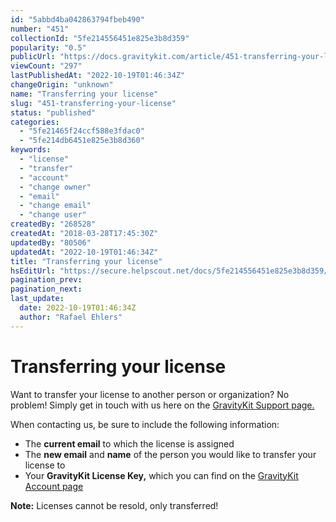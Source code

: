 ```yaml
---
id: "5abbd4ba042863794fbeb490"
number: "451"
collectionId: "5fe214556451e825e3b8d359"
popularity: "0.5"
publicUrl: "https://docs.gravitykit.com/article/451-transferring-your-license"
viewCount: "297"
lastPublishedAt: "2022-10-19T01:46:34Z"
changeOrigin: "unknown"
name: "Transferring your license"
slug: "451-transferring-your-license"
status: "published"
categories: 
  - "5fe21465f24ccf588e3fdac0"
  - "5fe214db6451e825e3b8d360"
keywords: 
  - "license"
  - "transfer"
  - "account"
  - "change owner"
  - "email"
  - "change email"
  - "change user"
createdBy: "268528"
createdAt: "2018-03-28T17:45:30Z"
updatedBy: "80506"
updatedAt: "2022-10-19T01:46:34Z"
title: "Transferring your license"
hsEditUrl: "https://secure.helpscout.net/docs/5fe214556451e825e3b8d359/article/5abbd4ba042863794fbeb490"
pagination_prev: 
pagination_next: 
last_update:
  date: 2022-10-19T01:46:34Z
  author: "Rafael Ehlers"
---
```


# Transferring your license

Want to transfer your license to another person or organization? No problem! Simply get in touch with us here on the [GravityKit Support page.](https://www.gravitykit.com/support/)

When contacting us, be sure to include the following information:

- The **current email** to which the license is assigned
- The **new email** and **name** of the person you would like to transfer your license to
- Your **GravityKit License Key,** which you can find on the [GravityKit Account page](https://www.gravitykit.com/account/)

**Note:** Licenses cannot be resold, only transferred!